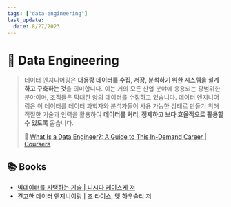 ```yaml
---
tags: ["data-engineering"]
last_update:
  date: 8/27/2023
---
```


# 🌊️ Data Engineering

> 데이터 엔지니어링은 **대용량 데이터를 수집, 저장, 분석하기 위한 시스템을 설계하고 구축하는 것**을 의미합니다. 이는 거의 모든 산업 분야에 응용되는 광범위한 분야이며, 조직들은 막대한 양의 데이터를 수집하고 있습니다. 데이터 엔지니어링은 이 데이터를 데이터 과학자와 분석가들이 사용 가능한 상태로 만들기 위해 적절한 기술과 인력을 활용하여 **데이터를 처리, 정제하고 보다 효율적으로 활용할 수 있도록** 돕습니다.
>
> 🔗 [What Is a Data Engineer?: A Guide to This In-Demand Career | Coursera](https://www.coursera.org/articles/what-does-a-data-engineer-do-and-how-do-i-become-one)


## 📚 Books

- [빅데이터를 지탱하는 기술 | 니시다 케이스케 저](https://product.kyobobook.co.kr/detail/S000001916916)
- [견고한 데이터 엔지니이링 | 조 라이스, 맷 하우슬리 저](https://product.kyobobook.co.kr/detail/S000202731288)
